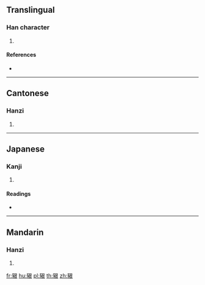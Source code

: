{{character info/new}}
==Translingual==

===Han character===
{{Han char|rn=152|rad=豕|as=06|sn=13|four=17232|canj=MOAV}}

# {{defn|Han|sort=豕06}}

====References====
* {{Han ref|kx=1196.110|dkj=36387|dj=1658.120|hdz=63614.090|uh=8C64|ud=35940|bh=E056|bd=57430}}

----

==Cantonese==

===Hanzi===
{{yue-hanzi|jyut=han2|y=han2}}

# {{defn|lang=yue|sort=豕06}}

----

==Japanese==

===Kanji===
{{ja-kanji|grade=|rs=豕06}}

# {{defn|lang=ja|sort=豕06}}

====Readings====
* {{ja-readings|on=[[こん]] (kon), [[けん]] (ken)|kun=[[かむ]] (kamu)|nanori=}}

----

==Mandarin==

===Hanzi===
{{cmn-hanzi|pin=[[kěn]] ([[ken3]]), [[xù]] ([[xu4]])|wg=k'en<sup>3</sup>, hsü<sup>4</sup>}}

# {{defn|lang=cmn|sort=豕06}}

[[fr:豤]]
[[hu:豤]]
[[pl:豤]]
[[th:豤]]
[[zh:豤]]